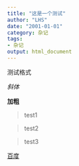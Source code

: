 ```yaml
---
title: "这是一个测试"
author: "LHS"
date: "2001-01-01"
category: 杂记
tags: 
- 杂记
output: html_document
---
```


测试格式

*斜体*

**加粗**

> test1

> test2

> test3

[百度](wwww.baidu.com)




